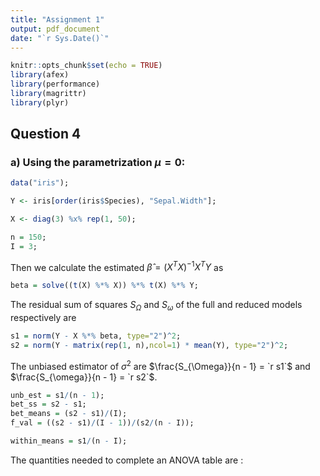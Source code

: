 ```yaml
---
title: "Assignment 1"
output: pdf_document
date: "`r Sys.Date()`"
---
```


```r
knitr::opts_chunk$set(echo = TRUE)
library(afex)
library(performance)
library(magrittr)
library(plyr)
```

## Question 4

### a) Using the parametrization $\mu = 0$:

``` r

data("iris");

Y <- iris[order(iris$Species), "Sepal.Width"];

X <- diag(3) %x% rep(1, 50);

n = 150;
I = 3;
```
Then we calculate the estimated $\hat{\beta} = (X^TX )^{-1}X^T Y$ as

``` r

beta = solve((t(X) %*% X)) %*% t(X) %*% Y;

```

The residual sum of squares $S_{\Omega}$ and $S_{\omega}$ of the full and reduced
models respectively are 

```r

s1 = norm(Y - X %*% beta, type="2")^2;
s2 = norm(Y - matrix(rep(1, n),ncol=1) * mean(Y), type="2")^2;
```
The unbiased estimator of $\sigma^2$ are $\frac{S_{\Omega}}{n - 1} =  `r s1`$
and $\frac{S_{\omega}}{n - 1} =  `r s2`$.
```r
unb_est = s1/(n - 1);
bet_ss = s2 - s1;
bet_means = (s2 - s1)/(I);
f_val = ((s2 - s1)/(I - 1))/(s2/(n - I));

within_means = s1/(n - I);
```
The quantities needed to complete an ANOVA table are :

\begin{itemize}

\item Between groups sum of square: $S_{\omega} - S_{\Omega} = `r bet_ss`$.
\item Between groups mean square: $\frac{(S_{\omega} - S_{\Omega})/(I - 1)}{S_{\Omega}/(n - I)} = `r bet_means`$.
\item Within groups sum of square: $S_{\Omega} = `r s1`$.
\item $F$ value = `r  f_val`.

\end{itemize}




